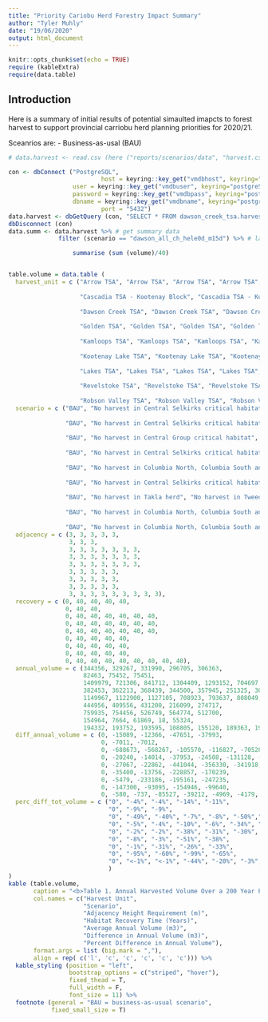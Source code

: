 ```yaml
---
title: "Priority Cariobu Herd Forestry Impact Summary"
author: "Tyler Muhly"
date: "19/06/2020"
output: html_document
---
```


```r
knitr::opts_chunk$set(echo = TRUE)
require (kableExtra)
require(data.table)
```

## Introduction

Here is a summary of initial results of potential simaulted imapcts to forest harvest to support provincial carriobu herd planning priorities for 2020/21. 

Sceanrios are:
- Business-as-usal (BAU)

```r
# data.harvest <- read.csv (here ("reports/scenarios/data", "harvest.csv"))

con <- dbConnect ("PostgreSQL",
				          host = keyring::key_get("vmdbhost", keyring="postgreSQL"), 
                  user = keyring::key_get("vmdbuser", keyring="postgreSQL"), 
                  password = keyring::key_get("vmdbpass", keyring="postgreSQL"),  
                  dbname = keyring::key_get("vmdbname", keyring="postgreSQL"),
				          port = "5432")
data.harvest <- dbGetQuery (con, "SELECT * FROM dawson_creek_tsa.harvest")
dbDisconnect (con)
data.summ <- data.harvest %>% # get summary data
              filter (scenario == "dawson_all_ch_hele0d_m15d") %>% # lakes_bau, lakes_wct_nh, lakes_chil_nh, lakes_chil_hele0d_m15d, lakes_all_herdbounds_nh, arrow_bau, arrow_centselk_nh, arrow_centselk_ch_he0d_m15d, arrow_all_ch_he0d_m15d, cascadiakb_bau, cascadiakb_centselk_nh, cascadiakb_centselk_ch_he0d_m15d, golden_bau, golden_centselk_nh, golden_centselk_ch_he0d_m15d, golden_colnsfb_nh, golden_colnsfb_ch_he0d_m15d, golden_all_nh, golden_all_ch_he0d_m15d, kootenaylake_bau, kootenaylake_centselk_nh, kootenaylake_centselk_ch_he0d_m15d, kootenaylake_all_nh, revelstoke_bau, revelstoke_colnsfb_nh, revelstoke_colnsfb_ch_he0d_m15d, revelstoke_all_nh, revelstoke_all_ch_he0d_m15d, dawson_creek_bau, robson_bau, robson_colnsfb_nh, robson_colnsfb_ch_he0d_m15d, robson_all_nh, robson_all_ch_he0d_m15d, robson_hart_nh, robson_hart_ch_he0d_m15d, robson_wgsgr_nh, robson_wgsgr_ch_he0d_m15d, kamloops_bau, kamloops_colnsfb_nh, kamloops_colnsfb_ch_he0d_m15d, kamloops_all_nh, kamloops_all_ch_he0d_m15d, kamloops_wgsgr_nh, kamloops_wgsgr_ch_he0d_m15d, dawson_creek_bau, dawson_centgrp_ch_hele0d_m15d, dawson_centgrp_ch_hele0d_m15d, dawson_centgrp_pa_ch_a2b2b3_0d_a1b1b4b5_15d, dawson_centgrp_pa_nh, dawson_all_nh

                  summarise (sum (volume)/40)


table.volume = data.table (
  harvest_unit = c ("Arrow TSA", "Arrow TSA", "Arrow TSA", "Arrow TSA", "Arrow TSA",
                    
                    "Cascadia TSA - Kootenay Block", "Cascadia TSA - Kootenay Block", "Cascadia TSA - Kootenay Block",
                    
                    "Dawson Creek TSA", "Dawson Creek TSA", "Dawson Creek TSA", "Dawson Creek TSA", "Dawson Creek TSA", "Dawson Creek TSA", "Dawson Creek TSA",
                    
                    "Golden TSA", "Golden TSA", "Golden TSA", "Golden TSA", "Golden TSA", "Golden TSA", "Golden TSA",
                    
                    "Kamloops TSA", "Kamloops TSA", "Kamloops TSA", "Kamloops TSA", "Kamloops TSA", "Kamloops TSA", "Kamloops TSA",
                    
                    "Kootenay Lake TSA", "Kootenay Lake TSA", "Kootenay Lake TSA", "Kootenay Lake TSA", "Kootenay Lake TSA",
                    
                    "Lakes TSA", "Lakes TSA", "Lakes TSA", "Lakes TSA", "Lakes TSA",
                    
                    "Revelstoke TSA", "Revelstoke TSA", "Revelstoke TSA", "Revelstoke TSA", "Revelstoke TSA",
                    
                    "Robson Valley TSA", "Robson Valley TSA", "Robson Valley TSA", "Robson Valley TSA", "Robson Valley TSA", "Robson Valley TSA", "Robson Valley TSA", "Robson Valley TSA"),
  scenario = c ("BAU", "No harvest in Central Selkirks critical habitat", "35% disturbance in Central Selkirks matrix critical habitat", "No harvest in all critical habitat", "35% disturbance in all matrix critical habitat",
                
                "BAU", "No harvest in Central Selkirks critical habitat", "35% disturbance in Central Selkirks matrix critical habitat",
                
                "BAU", "No harvest in Central Group critical habitat", "35% disturbance in Central Group matrix critical habitat", "No harvest in Central group partnership agreement areas A2, B2, and B3, maximum 35%  disturbance (15%) harvest in  Central group partnership agreement areas A1, B1, B4 and B5", "No harvest in all Central group partnership agreement areas", "No harvest in all critical habitat", "35% disturbance in all matrix critical habitat",
                
                "BAU", "No harvest in Central Selkirks critical habitat", "35% disturbance in Central Selkirks matrix critical habitat", "No harvest in Columbia North and South", "35% disturbance in Columbia North and South matrix critical habitat", "No harvest in all critical habitat", "35% disturbance in all matrix critical habitat",
                
                "BAU", "No harvest in Columbia North, Columbia South and Frisby-Boulder critical habitat", "35% disturbance in Columbia North, Columbia South and Frisby-Boulder matrix critical habitat", "No harvest in all critical habitat", "35% disturbance in all matrix critical habitat", "No harvest in Wells Gray South/Groundhog critical habitat", "35% disturbance in Wells Gray South/Groundhog matrix critical habitat",
                
                "BAU", "No harvest in Central Selkirks critical habitat", "35% disturbance in Central Selkirks matrix critical habitat", "No harvest in all critical habitat", "35% disturbance in all matrix critical habitat",
                
                "BAU", "No harvest in Takla herd", "No harvest in Tweedsmuir critical habitat", "35% disturbance in Tweedsmuir matrix critical habitat", "No harvest in Takla herd and Tweedsmuir critical habitat",
                
                "BAU", "No harvest in Columbia North, Columbia South and Frisby-Boulder critical habitat", "35% disturbance in Columbia North, Columbia South and Frisby-Boulder matrix critical habitat", "No harvest in all critical habitat", "35% disturbance in all matrix critical habitat",
                
                "BAU", "No harvest in Columbia North, Columbia South and Frisby-Boulder critical habitat", "35% disturbance in Columbia North, Columbia South and Frisby-Boulder matrix critical habitat", "No harvest in all critical habitat", "35% disturbance in all matrix critical habitat", "No harvest in Hart Ranges critical habitat",  "35% disturbance in Hart Ranges matrix critical habitat", "No harvest in Wells Gray South/Groundhog critical habitat", "35% disturbance in Wells Gray South/Groundhog matrix critical habitat"),
  adjacency = c (3, 3, 3, 3, 3,
                 3, 3, 3,
                 3, 3, 3, 3, 3, 3, 3,
                 3, 3, 3, 3, 3, 3, 3,
                 3, 3, 3, 3, 3, 3, 3,
                 3, 3, 3, 3, 3,
                 3, 3, 3, 3, 3,
                 3, 3, 3, 3, 3,
                 3, 3, 3, 3, 3, 3, 3, 3, 3),
  recovery = c (0, 40, 40, 40, 40,
                0, 40, 40, 
                0, 40, 40, 40, 40, 40, 40,
                0, 40, 40, 40, 40, 40, 40,
                0, 40, 40, 40, 40, 40, 40,
                0, 40, 40, 40, 40,
                0, 40, 40, 40, 40,
                0, 40, 40, 40, 40,
                0, 40, 40, 40, 40, 40, 40, 40, 40),
  annual_volume = c (344356, 329267, 331990, 296705, 306363,
                     82463, 75452, 75451,
                     1409979, 721306, 841712, 1304409, 1293152, 704697, 827524,
                     382453, 362213, 368439, 344500, 357945, 251325, 308320,
                     1149967, 1122900, 1127105, 708923, 793637, 808049, 870651,
                     444956, 409556, 431200, 216099, 274717,
                     759935, 754456, 526749, 564774, 512700,
                     154964, 7664, 61869, 18, 55324,
                     194332, 193752, 193595, 108805, 155120, 189363, 190153, 185967, 191554),
  diff_annual_volume = c (0, -15089, -12366, -47651, -37993,
                          0, -7011, -7012,
                          0, -688673, -568267, -105570, -116827, -705282, -582455,
                          0, -20240, -14014, -37953, -24508, -131128, -74133,
                          0, -27067, -22862, -441044, -356330, -341918, -279316,
                          0, -35400, -13756, -228857, -170239,
                          0, -5479, -233186, -195161, -247235,
                          0, -147300, -93095, -154946, -99640,
                          0, -580, -737, -85527, -39212, -4969, -4179, -8365, -2778),
  perc_diff_tot_volume = c ("0", "-4%", "-4%", "-14%", "-11%",
                            "0", "-9%", "-9%",
                            "0", "-49%", "-40%", "-7%", "-8%", "-50%","-41%",
                            "0", "-5%", "-4%", "-10%", "-6%", "-34%", "-19%",
                            "0", "-2%", "-2%", "-38%", "-31%", "-30%", "-24%",
                            "0", "-8%", "-3%", "-51%", "-38%",
                            "0", "-1%", "-31%", "-26%", "-33%",
                            "0", "-95%", "-60%", "-99%", "-65%",
                            "0", "<-1%", "<-1%", "-44%", "-20%", "-3%", "-2%", "-4%", "-1%"
                            )
)
kable (table.volume,
       caption = "<b>Table 1. Annual Harvested Volume Over a 200 Year Period in Timber Harvest Units Under Different  Caribou Recovery Scenarios.<b>",
       col.names = c("Harvest Unit",
                     "Scenario",
                     "Adjacency Height Requirement (m)",
                     "Habitat Recovery Time (Years)",
                     "Average Annual Volume (m3)",
                     "Difference in Annual Volume (m3)",
                     "Percent Difference in Annual Volume"),
       format.args = list (big.mark = ","),
       align = rep( c('l', 'c', 'c', 'c', 'c', 'c'))) %>%
  kable_styling (position = "left",
                 bootstrap_options = c("striped", "hover"),
                 fixed_thead = T,
                 full_width = F,
                 font_size = 11) %>%
  footnote (general = "BAU = business-as-usual scenario",
            fixed_small_size = T)
```



